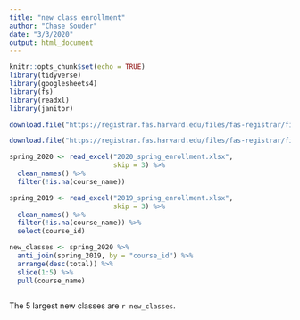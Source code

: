 ```yaml
---
title: "new class enrollment"
author: "Chase Souder"
date: "3/3/2020"
output: html_document
---
```


```r
knitr::opts_chunk$set(echo = TRUE)
library(tidyverse)
library(googlesheets4)
library(fs)
library(readxl)
library(janitor)
```

```r
download.file("https://registrar.fas.harvard.edu/files/fas-registrar/files/class_enrollment_summary_by_term_2.25.20_0.xlsx", "spring_enrollment_2020.xlsx")

download.file("https://registrar.fas.harvard.edu/files/fas-registrar/files/class_enrollment_summary_by_term_3.22.19_0.xlsx", "old_spring_enrollment.xlsx")
```

```r
spring_2020 <- read_excel("2020_spring_enrollment.xlsx",
                          skip = 3) %>%
  clean_names() %>%
  filter(!is.na(course_name))

spring_2019 <- read_excel("2019_spring_enrollment.xlsx",
                          skip = 3) %>%
  clean_names() %>%
  filter(!is.na(course_name)) %>%
  select(course_id)

new_classes <- spring_2020 %>%
  anti_join(spring_2019, by = "course_id") %>%
  arrange(desc(total)) %>%
  slice(1:5) %>%
  pull(course_name)
  
```

The 5 largest new classes are `r new_classes`.